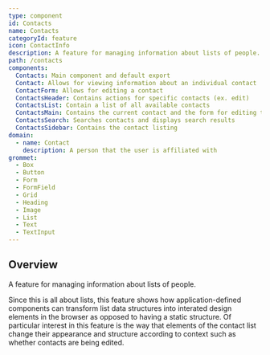 ```yaml
---
type: component
id: Contacts
name: Contacts
categoryId: feature
icon: ContactInfo
description: A feature for managing information about lists of people.
path: /contacts
components:
  Contacts: Main component and default export
  Contact: Allows for viewing information about an individual contact
  ContactForm: Allows for editing a contact
  ContactsHeader: Contains actions for specific contacts (ex. edit)
  ContactsList: Contain a list of all available contacts
  ContactsMain: Contains the current contact and the form for editing the content
  ContactsSearch: Searches contacts and displays search results
  ContactsSidebar: Contains the contact listing
domain:
  - name: Contact
    description: A person that the user is affiliated with
grommet:
  - Box
  - Button
  - Form
  - FormField
  - Grid
  - Heading
  - Image
  - List
  - Text
  - TextInput
---
```


## Overview

A feature for managing information about lists of people.

Since this is all about lists, this feature shows how application-defined components can transform list data structures into interated design elements in the browser as opposed to having a static structure.
Of particular interest in this feature is the way that elements of the contact list change their appearance and structure according to context such as whether contacts are being edited.

